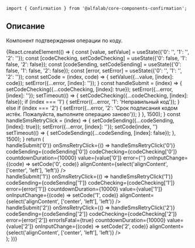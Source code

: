 

<Meta title='Компоненты|Confirmation' component={Confirmation} />

<Title>
    Confirmation ({name}@{version})
</Title>

```tsx
import { Confirmation } from '@alfalab/core-components-confirmation';
```

## Описание

Компонент подтверждения операции по коду.

<Story name='Песочница'>
    {React.createElement(() => {
        const [value, setValue] = useState({'0': '', '1': '', '2': ''});
        const [codeChecking, setCodeChecking] = useState({'0': false, '1': false, '2': false});
        const [codeSending, setCodeSending] = useState({'0': false, '1': false, '2': false});
        const [error, setError] = useState({'0': '', '1': '', '2': ''});
        const setCode = (index, code) => {
            setValue({...value, [index]: code});
            setError({...error, [index]: ''});
        }
        const handleSubmit = (index) => {
            setCodeChecking({...codeChecking, [index]: true});
            setError({...error, [index]: ''});
            setTimeout(() => {
                setCodeChecking({...codeChecking, [index]: false});
                if (index === '1') {
                    setError({...error, '1': 'Неправильный код'});
                } else if (index === '2') {
                    setError({...error, '2': 'Срок подписания кодом истёк. Пожалуйста, выполните операцию заново'});
                }
            }, 1500);
        }
        const handleSmsRetryClick = (index) => {
            setCodeSending({...codeSending, [index]: true});
            setError({...error, [index]: ''});
            setCode(index, '')
            setTimeout(() => {
                setCodeSending({...codeSending, [index]: false});
            }, 1500);
        }
        return (
            <div style={{display: 'flex'}}>
                <div style={{display: 'flex', width: '100%', maxWidth: '375px', padding: '15px', boxSizing: 'border-box'}}>
                    <Confirmation
                        signTitle="Введите код из смс (успешный кейс)"
                        phone='+7 000 000 00 42'
                        onInputFinished={() => handleSubmit('0')}
                        onSmsRetryClick={() => handleSmsRetryClick('0')}
                        codeSending={codeSending['0']}
                        codeChecking={codeChecking['0']}
                        countdownDuration={10000}
                        value={value['0']}
                        error={''}
                        onInputChange={(code) => setCode('0', code)}
                        alignContent={select('alignContent', ['center', 'left'], 'left')}
                    />
                </div>
                <div style={{display: 'flex', width: '100%', maxWidth: '375px', padding: '15px', boxSizing: 'border-box'}}>
                    <Confirmation
                        signTitle="Введите код из смс (кейс с ошибкой)"
                        phone='+7 000 000 00 42'
                        onInputFinished={() => handleSubmit('1')}
                        onSmsRetryClick={() => handleSmsRetryClick('1')}
                        codeSending={codeSending['1']}
                        codeChecking={codeChecking['1']}
                        error={error['1']}
                        countdownDuration={10000}
                        value={value['1']}
                        onInputChange={(code) => setCode('1', code)}
                        alignContent={select('alignContent', ['center', 'left'], 'left')}
                    />
                </div>
                <div style={{display: 'flex', width: '100%', maxWidth: '375px', padding: '15px', boxSizing: 'border-box'}}>
                    <Confirmation
                        signTitle="Введите код из смс (кейс с критичной ошибкой)"
                        phone='+7 000 000 00 42'
                        onInputFinished={() => handleSubmit('2')}
                        onSmsRetryClick={() => handleSmsRetryClick('2')}
                        codeSending={codeSending['2']}
                        codeChecking={codeChecking['2']}
                        error={error['2']}
                        errorIsFatal={true}
                        countdownDuration={10000}
                        value={value['2']}
                        onInputChange={(code) => setCode('2', code)}
                        alignContent={select('alignContent', ['center', 'left'], 'left')}
                    />
                </div>
            </div>
        );
    })}
</Story>

<Props of={Confirmation} />
